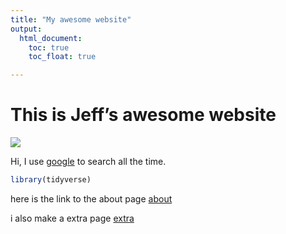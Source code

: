 ```yaml
---
title: "My awesome website"
output: 
  html_document:
    toc: true
    toc_float: true

---
```


# This is Jeff's awesome website

![](https://media.giphy.com/media/drXGoW1iudhKw/giphy.gif)



Hi, I use [google](https://www.google.com/) to search all the time.


```r
library(tidyverse)
```

here is the link to the about page [about](about.html)

i also make a extra page [extra](extra.html)

